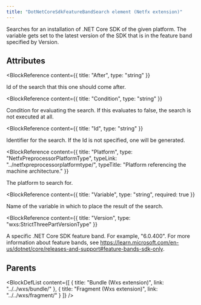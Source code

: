 ```yaml
---
title: "DotNetCoreSdkFeatureBandSearch element (Netfx extension)"
---
```



Searches for an installation of .NET Core SDK of the given platform.
 The variable gets set to the latest version of the SDK that is in the feature band specified by Version.


## Attributes

<BlockWrapper>

  <BlockReference
    content={{
      title: "After",
      type: "string"
    }}
  >
  Id of the search that this one should come after.
  </BlockReference>

  <BlockReference
    content={{
      title: "Condition",
      type: "string"
    }}
  >
  Condition for evaluating the search. If this evaluates to false, the search is not executed at all.
  </BlockReference>

  <BlockReference
    content={{
      title: "Id",
      type: "string"
    }}
  >
  Identifier for the search. If the Id is not specified, one will be generated.
  </BlockReference>

  <BlockReference
    content={{
      title: "Platform",
      type: "NetfxPreprocessorPlatformType",
      typeLink: "../netfxpreprocessorplatformtype/",
      typeTitle: "Platform referencing the machine architecture."
    }}
  >
  The platform to search for.
  </BlockReference>

  <BlockReference
    content={{
      title: "Variable",
      type: "string",
      required: true
    }}
  >
  Name of the variable in which to place the result of the search.
  </BlockReference>

  <BlockReference
    content={{
      title: "Version",
      type: "wxs:StrictThreePartVersionType"
    }}
  >
  A specific .NET Core SDK feature band. For example, "6.0.400".
   For more information about feature bands, see https://learn.microsoft.com/en-us/dotnet/core/releases-and-support#feature-bands-sdk-only.
  </BlockReference>

</BlockWrapper>


## Parents

<BlockDefList content={[
    {
      title: "Bundle (Wxs extension)",
      link: "../../wxs/bundle/"
    },
    {
      title: "Fragment (Wxs extension)",
      link: "../../wxs/fragment/"
    }
  ]}
/>